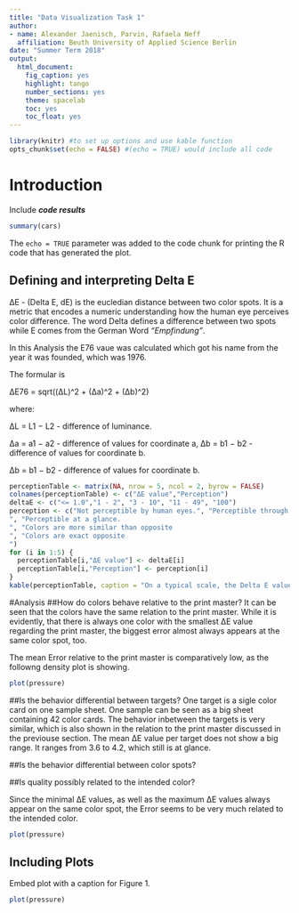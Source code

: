 ```yaml
---
title: "Data Visualization Task 1"
author: 
- name: Alexander Jaenisch, Parvin, Rafaela Neff
  affiliation: Beuth University of Applied Science Berlin
date: "Summer Term 2018"
output: 
  html_document: 
    fig_caption: yes
    highlight: tango
    number_sections: yes
    theme: spacelab
    toc: yes
    toc_float: yes
---
```


```r
library(knitr) #to set up options and use kable function
opts_chunk$set(echo = FALSE) #(echo = TRUE) would include all code

```

# Introduction

Include ***code results***

```r
summary(cars)
```
The `echo = TRUE` parameter was added to the code chunk for printing the R code that has generated the plot.

## Defining and interpreting Delta E
ΔE - (Delta E, dE) is the eucledian distance between two color spots.
It is a metric that encodes a numeric understanding how the human eye perceives color difference.
The word Delta defines a difference between two spots while E comes from the German Word *"Empfindung"*.

In this Analysis the E76 vaue was calculated which got his name from the year it was founded, which was 1976. 

The formular is

∆E76 = sqrt((∆L)^2 + (∆a)^2 + (∆b)^2)

where:

∆L = L1 − L2 - difference of luminance.

∆a = a1 − a2 - difference of values for coordinate a, ∆b = b1 − b2 - difference of values for coordinate b.

∆b = b1 − b2 - difference of values for coordinate b.

```r
perceptionTable <- matrix(NA, nrow = 5, ncol = 2, byrow = FALSE)
colnames(perceptionTable) <- c("ΔE value","Perception")
deltaE <- c("<= 1.0","1 - 2", "3 - 10", "11 - 49", "100")
perception <- c("Not perceptible by human eyes.", "Perceptible through close observation.
", "Perceptible at a glance.
", "Colors are more similar than opposite
", "Colors are exact opposite
")
for (i in 1:5) {
  perceptionTable[i,"ΔE value"] <- deltaE[i]
  perceptionTable[i,"Perception"] <- perception[i]
}
kable(perceptionTable, caption = "On a typical scale, the Delta E value will range from 0 to 100.")
```

#Analysis
##How do colors behave relative to the print master?
It can be seen that the colors have the same relation to the print master. While it is evidently, that there is always one color with the smallest ΔE value regarding the print master, the biggest error almost always appears at the same color spot, too.

The mean Error relative to the print master is comparatively low, as the followng density plot is showing.

```r
plot(pressure)
```

##Is the behavior differential between targets?
One target is a sigle color card on one sample sheet. One sample can be seen as a big sheet containing 42 color cards. The behavior inbetween the targets is very similar, which is also shown in the relation to the print master discussed in the previouse section.
The mean ΔE value per target does not show a big range. It ranges from 3.6 to 4.2, which still is at glance.

##Is the behavior differential between color spots?

##Is quality possibly related to the intended color?

Since the minimal ΔE values, as well as the maximum ΔE values always appear on the same color spot, the Error seems to be very much related to the intended color. 

```r
plot(pressure)
```

## Including Plots

Embed plot with a caption for Figure 1.

```r
plot(pressure)
```
